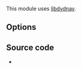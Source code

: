 {{See also|Documentation:Modules/dvdread}}

{{Module|name=dvdnav|type=Access demux|first_version=0.7.1|description=[[DVD]] with menus}}

This module uses [[libdvdnav]].

== Options ==
{{Option
|name=dvdnav-angle
|value=integer
|default=1
|description=Default DVD angle
}}
{{Option
|name=dvdnav-menu
|value=boolean
|default=enabled
|description=Start the DVD directly in the main menu. This will try to skip all the useless warning introductions
}}

== Source code ==
* {{VLCSourceFile|modules/access/dvdnav.c}}

{{Documentation}}